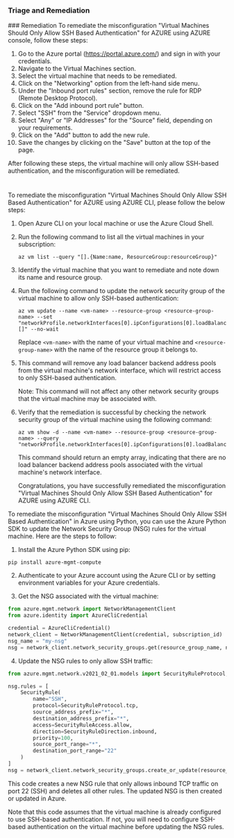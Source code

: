 
### Triage and Remediation
<Tabs>
<Tab title='Remediation'>
### Remediation

<AccordionGroup>
<Accordion title='Using Console' defaultOpen='true'>
To remediate the misconfiguration "Virtual Machines Should Only Allow SSH Based Authentication" for AZURE using AZURE console, follow these steps:

1. Go to the Azure portal (https://portal.azure.com/) and sign in with your credentials.
2. Navigate to the Virtual Machines section.
3. Select the virtual machine that needs to be remediated.
4. Click on the "Networking" option from the left-hand side menu.
5. Under the "Inbound port rules" section, remove the rule for RDP (Remote Desktop Protocol).
6. Click on the "Add inbound port rule" button.
7. Select "SSH" from the "Service" dropdown menu.
8. Select "Any" or "IP Addresses" for the "Source" field, depending on your requirements.
9. Click on the "Add" button to add the new rule.
10. Save the changes by clicking on the "Save" button at the top of the page.

After following these steps, the virtual machine will only allow SSH-based authentication, and the misconfiguration will be remediated.

#
</Accordion>

<Accordion title='Using CLI'>
To remediate the misconfiguration "Virtual Machines Should Only Allow SSH Based Authentication" for AZURE using AZURE CLI, please follow the below steps:

1. Open Azure CLI on your local machine or use the Azure Cloud Shell.
2. Run the following command to list all the virtual machines in your subscription:

   ```
   az vm list --query "[].{Name:name, ResourceGroup:resourceGroup}"
   ```

3. Identify the virtual machine that you want to remediate and note down its name and resource group.
4. Run the following command to update the network security group of the virtual machine to allow only SSH-based authentication:

   ```
   az vm update --name <vm-name> --resource-group <resource-group-name> --set "networkProfile.networkInterfaces[0].ipConfigurations[0].loadBalancerBackendAddressPools=[]" --no-wait
   ```

   Replace `<vm-name>` with the name of your virtual machine and `<resource-group-name>` with the name of the resource group it belongs to.

5. This command will remove any load balancer backend address pools from the virtual machine's network interface, which will restrict access to only SSH-based authentication.

   Note: This command will not affect any other network security groups that the virtual machine may be associated with.

6. Verify that the remediation is successful by checking the network security group of the virtual machine using the following command:

   ```
   az vm show -d --name <vm-name> --resource-group <resource-group-name> --query "networkProfile.networkInterfaces[0].ipConfigurations[0].loadBalancerBackendAddressPools"
   ```

   This command should return an empty array, indicating that there are no load balancer backend address pools associated with the virtual machine's network interface.

   Congratulations, you have successfully remediated the misconfiguration "Virtual Machines Should Only Allow SSH Based Authentication" for AZURE using AZURE CLI.
</Accordion>

<Accordion title='Using Python'>
To remediate the misconfiguration "Virtual Machines Should Only Allow SSH Based Authentication" in Azure using Python, you can use the Azure Python SDK to update the Network Security Group (NSG) rules for the virtual machine. Here are the steps to follow:

1. Install the Azure Python SDK using pip:

```
pip install azure-mgmt-compute
```

2. Authenticate to your Azure account using the Azure CLI or by setting environment variables for your Azure credentials.

3. Get the NSG associated with the virtual machine:

```python
from azure.mgmt.network import NetworkManagementClient
from azure.identity import AzureCliCredential

credential = AzureCliCredential()
network_client = NetworkManagementClient(credential, subscription_id)
nsg_name = "my-nsg"
nsg = network_client.network_security_groups.get(resource_group_name, nsg_name)
```

4. Update the NSG rules to only allow SSH traffic:

```python
from azure.mgmt.network.v2021_02_01.models import SecurityRuleProtocol, SecurityRuleAccess, SecurityRuleDirection, SecurityRule

nsg.rules = [
    SecurityRule(
        name="SSH",
        protocol=SecurityRuleProtocol.tcp,
        source_address_prefix="*",
        destination_address_prefix="*",
        access=SecurityRuleAccess.allow,
        direction=SecurityRuleDirection.inbound,
        priority=100,
        source_port_range="*",
        destination_port_range="22"
    )
]
nsg = network_client.network_security_groups.create_or_update(resource_group_name, nsg_name, nsg)
```

This code creates a new NSG rule that only allows inbound TCP traffic on port 22 (SSH) and deletes all other rules. The updated NSG is then created or updated in Azure.

Note that this code assumes that the virtual machine is already configured to use SSH-based authentication. If not, you will need to configure SSH-based authentication on the virtual machine before updating the NSG rules.
</Accordion>

</AccordionGroup>
</Tab>
</Tabs>
